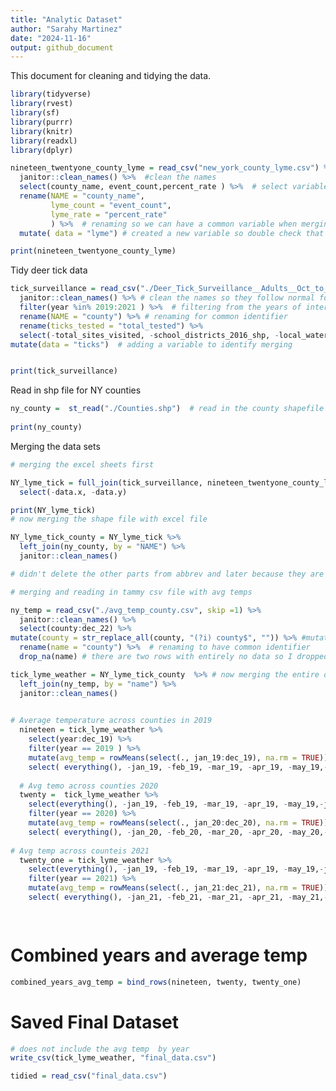 ```yaml
---
title: "Analytic Dataset"
author: "Sarahy Martinez"
date: "2024-11-16"
output: github_document
---
```


This document for cleaning and tidying the data.

```r
library(tidyverse)
library(rvest)
library(sf)
library(purrr)
library(knitr)
library(readxl)
library(dplyr)
``` 

```r
nineteen_twentyone_county_lyme = read_csv("new_york_county_lyme.csv") %>%  #read in the NYC lyme data
  janitor::clean_names() %>%  #clean the names 
  select(county_name, event_count,percent_rate ) %>%  # select variables of interest 
  rename(NAME = "county_name", 
         lyme_count = "event_count",
         lyme_rate = "percent_rate"
         ) %>%  # renaming so we can have a common variable when merging 
  mutate( data = "lyme") # created a new variable so double check that merging was accurate

print(nineteen_twentyone_county_lyme)

```


Tidy deer tick data 
```r

tick_surveillance = read_csv("./Deer_Tick_Surveillance__Adults__Oct_to_Dec__excluding_Powassan_virus__Beginning_2008_20241116.csv") %>% 
  janitor::clean_names() %>% # clean the names so they follow normal form 
  filter(year %in% 2019:2021 ) %>%  # filtering from the years of interest that are based from the lyme disease data 
  rename(NAME = "county") %>% # renaming for common identifier
  rename(ticks_tested = "total_tested") %>% 
  select(-total_sites_visited, -school_districts_2016_shp, -local_waterfront_revitalization_program_lwrp_communities, -new_york_zip_codes, -counties, -nys_senate_districts, -a_phagocytophilum_percent, -b_microti_percent, -b_miyamotoi_percent) %>%  # selecting and removing variables of interest , 
mutate(data = "ticks")  # adding a variable to identify merging 


print(tick_surveillance)

```

Read in shp file for NY counties 

```r
ny_county =  st_read("./Counties.shp")  # read in the county shapefile 
 
print(ny_county)

```

Merging the data sets 

```r

# merging the excel sheets first 

NY_lyme_tick = full_join(tick_surveillance, nineteen_twentyone_county_lyme, by = "NAME") %>% 
  select(-data.x, -data.y)

print(NY_lyme_tick)
# now merging the shape file with excel file 

NY_lyme_tick_county = NY_lyme_tick %>%
  left_join(ny_county, by = "NAME") %>% 
  janitor::clean_names() 

# didn't delete the other parts from abbrev and later because they are part of the shapefile and if I delete I have to convert it to a dataframe making the shapefile no longer spatial. 


```



```r
# merging and reading in tammy csv file with avg temps 

ny_temp = read_csv("./avg_temp_county.csv", skip =1) %>% 
  janitor::clean_names() %>% 
  select(county:dec_22) %>% 
mutate(county = str_replace_all(county, "(?i) county$", "")) %>% #mutated to remove the suffix county so that the data can be merged and have common identifier
  rename(name = "county") %>%  # renaming to have common identifier 
  drop_na(name) # there are two rows with entirely no data so I dropped them 

tick_lyme_weather = NY_lyme_tick_county  %>% # now merging the entire dataset with avg weather 
  left_join(ny_temp, by = "name") %>% 
  janitor::clean_names() 

         
# Average temperature across counties in 2019
  nineteen = tick_lyme_weather %>% 
    select(year:dec_19) %>% 
    filter(year == 2019 ) %>% 
    mutate(avg_temp = rowMeans(select(., jan_19:dec_19), na.rm = TRUE)) %>% 
    select( everything(), -jan_19, -feb_19, -mar_19, -apr_19, -may_19,-jun_19, -jul_19, -aug_19, -sep_19, -oct_19, -nov_19, -dec_19)
  
  # Avg temo across counties 2020
  twenty =  tick_lyme_weather %>% 
    select(everything(), -jan_19, -feb_19, -mar_19, -apr_19, -may_19,-jun_19, -jul_19, -aug_19, -sep_19, -oct_19, -nov_19, -dec_19, -jan_21, -feb_21, -mar_21, -apr_21, -may_21,-jun_21, -jul_21, -aug_21, -sep_21, -oct_21, -nov_21, -dec_21, -jan_22, -feb_22, -mar_22, -apr_22, -may_22,-jun_22, -jul_22, -aug_22, -sep_22, -oct_22, -nov_22, -dec_22) %>% 
    filter(year == 2020) %>% 
    mutate(avg_temp = rowMeans(select(., jan_20:dec_20), na.rm = TRUE)) %>% 
    select( everything(), -jan_20, -feb_20, -mar_20, -apr_20, -may_20,-jun_20, -jul_20, -aug_20, -sep_20, -oct_20, -nov_20, -dec_20)
  
# Avg temp across counteis 2021
  twenty_one = tick_lyme_weather %>% 
    select(everything(), -jan_19, -feb_19, -mar_19, -apr_19, -may_19,-jun_19, -jul_19, -aug_19, -sep_19, -oct_19, -nov_19, -dec_19, -jan_20, -feb_20, -mar_20, -apr_20, -may_20,-jun_20, -jul_20, -aug_20, -sep_20, -oct_20, -nov_20, -dec_20, -jan_22, -feb_22, -mar_22, -apr_22, -may_22,-jun_22, -jul_22, -aug_22, -sep_22, -oct_22, -nov_22, -dec_22) %>% 
    filter(year == 2021) %>% 
    mutate(avg_temp = rowMeans(select(., jan_21:dec_21), na.rm = TRUE)) %>% 
    select( everything(), -jan_21, -feb_21, -mar_21, -apr_21, -may_21,-jun_21, -jul_21, -aug_21, -sep_21, -oct_21, -nov_21, -dec_21)

         
```

# Combined years and average temp 
```r
combined_years_avg_temp = bind_rows(nineteen, twenty, twenty_one)
```


# Saved Final Dataset 

```r

# does not include the avg temp  by year 
write_csv(tick_lyme_weather, "final_data.csv")

tidied = read_csv("final_data.csv") 
```





